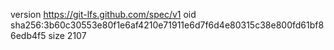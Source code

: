version https://git-lfs.github.com/spec/v1
oid sha256:3b60c30553e80f1e6af4210e71911e6d7f6d4e80315c38e800fd61bf86edb4f5
size 2107
